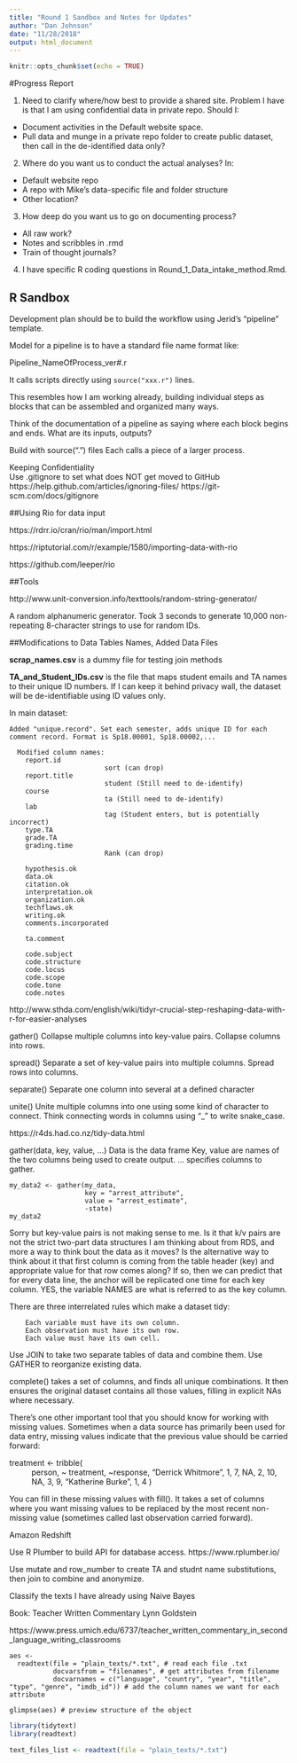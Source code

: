 ```yaml
---
title: "Round 1 Sandbox and Notes for Updates"
author: "Dan Johnson"
date: "11/28/2018"
output: html_document
---
```


```r
knitr::opts_chunk$set(echo = TRUE)
```

#Progress Report

1.	Need to clarify where/how best to provide a shared site.
Problem I have is that I am using confidential data in private repo. Should I:

* Document activities in the Default website space.
* Pull data and munge in a private repo folder to create public dataset, then call in the de-identified data only?

2.  Where do you want us to conduct the actual analyses? In: 

* Default website repo
*	A repo with Mike's data-specific file and folder structure
* Other location?

3.	How deep do you want us to go on documenting process?

*	All raw work?
*	Notes and scribbles in .rmd
*	Train of thought journals?

4.  I have specific R coding questions in Round_1_Data_intake_method.Rmd.


## R Sandbox

Development plan should be to build the workflow using Jerid's "pipeline" template. 

Model for a pipeline is to have a standard file name format like:

Pipeline_NameOfProcess_ver#.r

It calls scripts directly using ```source("xxx.r")``` lines.  

This resembles how I am working already, building individual steps as blocks that can be assembled and organized many ways.

Think of the documentation of a pipeline as saying where each block begins and ends. What are its inputs, outputs?


Build with source(".") files
  Each calls a piece of a larger process.
  
Keeping Confidentiality  
  Use .gitignore to set what does NOT get moved to GitHub
    https://help.github.com/articles/ignoring-files/
    https://git-scm.com/docs/gitignore



##Using Rio for data input

  https://rdrr.io/cran/rio/man/import.html

  https://riptutorial.com/r/example/1580/importing-data-with-rio

  https://github.com/leeper/rio


##Tools

http://www.unit-conversion.info/texttools/random-string-generator/

A random alphanumeric generator. Took 3 seconds to generate 10,000 non-repeating 8-character strings to use for random IDs.


##Modifications to Data Tables Names, Added Data Files

**scrap_names.csv** is a dummy file for testing join methods

**TA_and_Student_IDs.csv** is the file that maps student emails and TA names to their unique ID numbers. If I can keep it behind privacy wall, the dataset will be de-identifiable using ID values only.

In main dataset:
```
Added "unique.record". Set each semester, adds unique ID for each comment record. Format is Sp18.00001, Sp18.00002,...

  Modified column names:
    report.id
						sort (can drop)
    report.title
						student (Still need to de-identify)
    course
						ta (Still need to de-identify)
    lab
						tag (Student enters, but is potentially incorrect)
    type.TA
    grade.TA
    grading.time
						Rank (can drop)

    hypothesis.ok
    data.ok
    citation.ok
    interpretation.ok
    organization.ok
    techflaws.ok
    writing.ok
    comments.incorporated

    ta.comment

    code.subject
    code.structure
    code.locus
    code.scope
    code.tone
    code.notes
```




http://www.sthda.com/english/wiki/tidyr-crucial-step-reshaping-data-with-r-for-easier-analyses

gather()
Collapse multiple columns into key-value pairs. Collapse columns into rows.

spread()
Separate a set of key-value pairs into multiple columns. Spread rows into columns.



separate()
Separate one column into several at a defined character

unite()
Unite multiple columns into one using some kind of character to connect. Think connecting words in columns using "\_" to write snake\_case.


https://r4ds.had.co.nz/tidy-data.html



gather(data, key, value, ...)
	Data is the data frame
	Key, value are names of the two columns being used to create output.
	... specifies columns to gather. 
	
```
my_data2 <- gather(my_data,
                   key = "arrest_attribute",
                   value = "arrest_estimate",
                   -state)
my_data2
```
Sorry but key-value pairs is not making sense to me. 
	Is it that k/v pairs are not the strict two-part data structures I am thinking about from RDS, and more a way to think bout the data as it moves? Is the alternative way to think about it that first column is coming from the table header (key) and appropriate value for that row comes along? If so, then we can predict that for every data line, the anchor will be replicated one time for each key column.
	YES, the variable NAMES are what is referred to as the key column.



There are three interrelated rules which make a dataset tidy:
```
    Each variable must have its own column.
    Each observation must have its own row.
    Each value must have its own cell.
```

Use JOIN to take two separate tables of data and combine them. Use GATHER to reorganize existing data.


complete() takes a set of columns, and finds all unique combinations. It then ensures the original dataset contains all those values, filling in explicit NAs where necessary.

There’s one other important tool that you should know for working with missing values. Sometimes when a data source has primarily been used for data entry, missing values indicate that the previous value should be carried forward:

treatment <- tribble(
  ~ person,           ~ treatment, ~response,
  "Derrick Whitmore", 1,           7,
  NA,                 2,           10,
  NA,                 3,           9,
  "Katherine Burke",  1,           4
)

You can fill in these missing values with fill(). It takes a set of columns where you want missing values to be replaced by the most recent non-missing value (sometimes called last observation carried forward).





Amazon Redshift

Use R Plumber to build API for database access.
https://www.rplumber.io/


Use mutate and row_number to create TA and studnt name substitutions, then  join to combine and anonymize.

Classify the texts I have already using Naive Bayes

Book: Teacher Written Commentary
Lynn Goldstein

https://www.press.umich.edu/6737/teacher_written_commentary_in_second_language_writing_classrooms


  




  
  
```text

aes <- 
  readtext(file = "plain_texts/*.txt", # read each file .txt
           docvarsfrom = "filenames", # get attributes from filename
           docvarnames = c("language", "country", "year", "title", "type", "genre", "imdb_id")) # add the column names we want for each attribute

glimpse(aes) # preview structure of the object
```


```r
library(tidytext)
library(readtext)
```



```r
text_files_list <- readtext(file = "plain_texts/*.txt")
```

